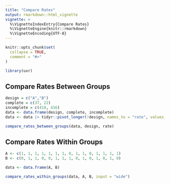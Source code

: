 ```yaml
---
title: "Compare Rates"
output: rmarkdown::html_vignette
vignette: >
  %\VignetteIndexEntry{Compare Rates}
  %\VignetteEngine{knitr::rmarkdown}
  %\VignetteEncoding{UTF-8}
---
```


```r
knitr::opts_chunk$set(
  collapse = TRUE,
  comment = "#>"
)
```

```r
library(uxr)
```

## Compare Rates Between Groups

```r
design = c("A","B")
complete = c(37, 22)
incomplete = c(418, 416)
data <- data.frame(design, complete, incomplete)
data <- data |> tidyr::pivot_longer(!design, names_to = "rate", values_to = "n") |>  tidyr::uncount(n)

```



```r
compare_rates_between_groups(data, design, rate)
```




## Compare Rates Within Groups

```r

A <- c(1, 1, 1, 1, 1, 1, 1, 0, 1, 1, 0, 1, 1, 1, 1)
B <- c(0, 1, 1, 0, 0, 1, 1, 1, 0, 1, 0, 1, 0, 1, 0)

data <- data.frame(A, B)

```


```r
compare_rates_within_groups(data, A, B, input = "wide")
```


